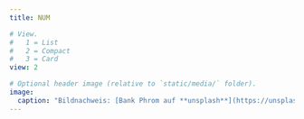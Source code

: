 ```yaml
---
title: NUM

# View.
#   1 = List
#   2 = Compact
#   3 = Card
view: 2

# Optional header image (relative to `static/media/` folder).
image:
  caption: "Bildnachweis: [Bank Phrom auf **unsplash**](https://unsplash.com/photos/Tzm3Oyu_6sk)"
---
```



